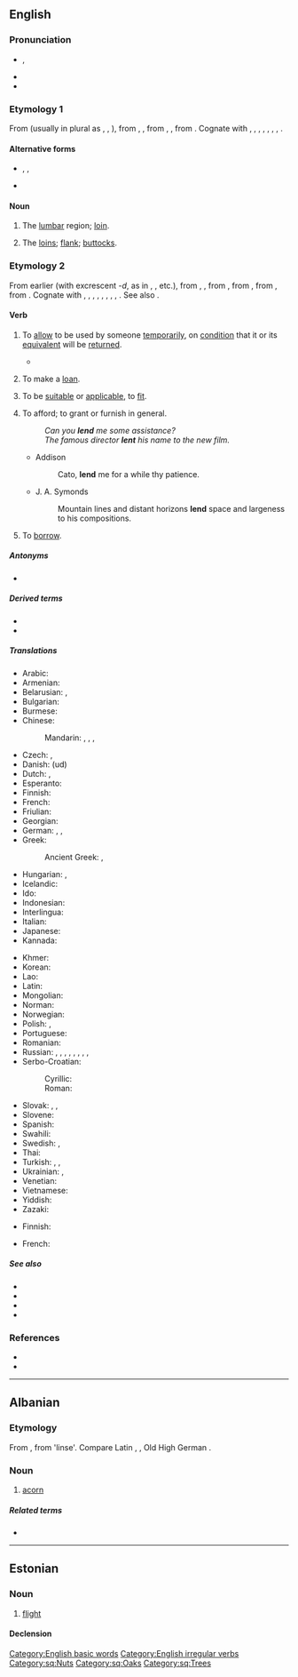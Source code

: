 ==English==

===Pronunciation===
* {{enPR|lĕnd}}, {{IPA|/lɛnd/|lang=en}}
* {{audio|en-us-lend.ogg|Audio (US)|lang=en}}
* {{rhymes|ɛnd|lang=en}}

===Etymology 1===
From {{etyl|enm|en}} {{m|enm|lende}} (usually in plural as {{m|enm|lendes}}, {{m|enm|leendes}}, {{m|enm|lyndes}}), from {{etyl|ang|en}} {{m|ang|lendenu}}, {{m|ang|lendinu||loins|pos=plural}}, from {{etyl|gem-pro|en}} {{m|gem-pro|*landijō}}, {{m|gem-pro|*landį̄||loin}}, from {{etyl|ine-pro|en}} {{m|ine-pro|*lendʰ-||loin, kidney}}. Cognate with {{cog|sco|lend}}, {{m|sco|leynd||the loins, flank, buttocks}}, {{cog|nl|lendenen||loins, reins}}, {{cog|de|Lenden||loins}}, {{cog|sv|länder||loins}}, {{cog|is|lendar||loins}}, {{cog|la|lumbus||loin}}, {{cog|ru|ля́двея||thigh, haunch}}.

====Alternative forms====
* {{l|en|leynd}}, {{l|en|leind}}, {{l|en|lind}} {{qualifier|Scotland}}
* {{l|en|lende}} {{qualifier|obsolete}}

====Noun====
{{en-noun|s|linder}}

# {{lb|en|anatomy|UK|_|dialectal}} The [[lumbar]] region; [[loin]].
# {{lb|en|UK|_|dialectal|of a person or animal}} The [[loins]]; [[flank]]; [[buttocks]].

===Etymology 2===
From earlier {{m|en|len}} (with excrescent ''-d'', as in {{l|en|sound|soun''d''}}, {{l|en|round|roun''d''}}, etc.), from {{etyl|enm|en}} {{m|enm|lenen}}, {{m|enm|lænen}}, from {{etyl|ang|en}} {{m|ang|lǣnan||to lend; give, grant, lease}}, from {{etyl|gem-pro|en}} {{m|gem-pro|*laihnijaną||to loan}}, from {{etyl|gem-pro|en}} {{m|gem-pro|*laihną||loan}}, from {{etyl|ine-pro|en}} {{m|ine-pro|*leykʷ-||to leave, leave over}}. Cognate with {{cog|sco|len}}, {{m|sco|lend||to lend}}, {{cog|fy|liene||to lend, borrow, loan}}, {{cog|nl|lenen||to lend, borrow, loan}}, {{cog|sv|låna||to lend, loan}}, {{cog|is|lána||to lend, loan}}, {{cog|is|léna||to grant}}, {{cog|la|linquō||quit, leave, forlet}}, {{cog|grc|λείπω||leave, release}}. See also {{l|en|loan}}.

====Verb====
{{en-verb|lends|lending|lent}}

# {{lb|en|transitive}} To [[allow]] to be used by someone [[temporarily]], on [[condition]] that it or its [[equivalent]] will be [[#Verb|return]]ed.
#* {{quote-magazine|date=2013-06-01|volume=407|issue=8838|page=71|magazine={{w|The Economist}}
|title=[http://www.economist.com/news/finance-and-economics/21578670-peer-peer-lending-needs-new-name-end-peer-show End of the peer show]
|passage=Finance is seldom romantic. But the idea of peer-to-peer lending comes close. This is an industry that brings together individual savers and lenders on online platforms. Those that want to borrow are matched with those that want to '''lend'''.}}
#: {{ux|en|I will only '''lend''' you my car if you fill up the tank.}}
#: {{ux|en|I '''lent''' her 10 euros to pay for the train tickets, and she paid me back the next day.}}
# {{lb|en|intransitive}} To make a [[loan]].
# {{lb|en|reflexive}} To be [[suitable]] or [[applicable]], to [[fit]].
#: {{ux|en|Poems do not '''lend''' themselves to translation easily.}}
#: {{ux|en|The long history of the past does not '''lend''' itself to a simple black and white interpretation.}}
# To afford; to grant or furnish in general.
#: ''Can you '''lend''' me some assistance?''
#: ''The famous director '''lent''' his name to the new film.''
#* Addison
#*: Cato, '''lend''' me for a while thy patience.
#* J. A. Symonds
#*: Mountain lines and distant horizons '''lend''' space and largeness to his compositions.
# {{lb|en|proscribed}} To [[borrow]].

=====Antonyms=====
* {{l|en|borrow}}

=====Derived terms=====
* {{l|en|lend to believe}}
* {{l|en|have a lend}}

=====Translations=====
{{trans-top|to allow to be used temporarily}}
* Arabic: {{t|ar|أَعَارَ}}
* Armenian: {{t|hy|փոխ տալ}}
* Belarusian: {{t|be|пазыча́ць|impf|sc=Cyrl}}, {{t|be|пазы́чыць|pf|sc=Cyrl}}
* Bulgarian: {{t+|bg|заемам|impf|sc=Cyrl}}
* Burmese: {{t+|my|ငှား|sc=Mymr}}
* Chinese:
*: Mandarin: {{t+|cmn|借出|tr=jièchū|sc=Hani}}, {{t+|cmn|借|tr=jiè|sc=Hani}}, {{t+|cmn|貸款|sc=Hani}}, {{t+|cmn|贷款|tr=dàikuǎn|sc=Hani}}
* Czech: {{t|cs|půjčovat|impf}}, {{t+|cs|půjčit|pf}}
* Danish: {{t+|da|låne}} (ud)
* Dutch: {{t+|nl|lenen}}, {{t+|nl|uitlenen}}
* Esperanto: {{t|eo|prunti}}
* Finnish: {{t+|fi|lainata}}
* French: {{t+|fr|prêter}}
* Friulian: {{t|fur|imprestâ}}
* Georgian: {{t-needed|ka}}
* German: {{t+|de|leihen}}, {{t+|de|verleihen}}, {{t+|de|borgen}}
* Greek: {{t+|el|δανείζω}}
*: Ancient Greek: {{t|grc|δανείζω}}, {{t|grc|κίχρημι}}
* Hungarian: {{t+|hu|kölcsönöz}}, {{t+|hu|kölcsönad}}
* Icelandic: {{t+|is|lána}}
* Ido: {{t+|io|prestar}}
* Indonesian: {{t+check|id|pinjam|alt=meminjamkan}} <!-- was "[[pinjam|meminjamkan]]" - assumed inflected form or vocalised spelling; please verify if linking is acceptable. see [[User:Kephir/gadgets/xte#Translation_fixing]] -->
* Interlingua: {{t|ia|prestar}}
* Italian: {{t+|it|prestare}}
* Japanese: {{t+|ja|貸す|tr=かす, kasu|sc=Jpan}}
* Kannada: {{t+|kn|ಎರವಲುಕೊಡು|sc=Knda}}
{{trans-mid}}
* Khmer: {{t-needed|km}}
* Korean: {{t+|ko|빌리다}}
* Lao: {{t|lo|ໃຫ້ຍືມ}}
* Latin: {{t|la|commodo}}
* Mongolian: {{t-needed|mn}}
* Norman: {{t|nrf|prêter}}
* Norwegian: {{t+|no|låne}}
* Polish: {{t+|pl|pożyczać|impf}}, {{t+|pl|pożyczyć|pf}}
* Portuguese: {{t+|pt|emprestar}}
* Romanian: {{t+|ro|împrumuta}}
* Russian: {{t+|ru|ода́лживать|impf}}, {{t+|ru|одолжи́ть|pf}}, {{t+|ru|ссужа́ть|impf}}, {{t|ru|[[дава́ть]] [[взаймы́]]|impf}}, {{t|ru|[[дать]] [[взаймы́]]|pf}}, {{t|ru|[[дава́ть]] [[в]] [[долг]]|impf}}, {{t|ru|[[дать]] [[в]] [[долг]]|pf}}, {{t+|ru|занима́ть|impf}}, {{t+|ru|заня́ть|pf}}
* Serbo-Croatian: {{t+|sh|posuditi}}
*: Cyrillic: {{t|sh|позајмити|sc=Cyrl}}
*: Roman: {{t+|sh|pozajmiti}}
* Slovak: {{t|sk|požičiavať|impf}}, {{t|sk|pozičať|pf}}, {{t|sk|požičať}}
* Slovene: {{t|sl|posoditi}}
* Spanish: {{t+|es|prestar}}
* Swahili: {{t|sw|kopesha|alt=kukopesha}}
* Swedish: {{t+|sv|låna}}, {{t|sv|låna ut}}
* Thai: {{t|th|ให้ยืม}}
* Turkish: {{t|tr|borç vermek}}, {{t|tr|iğreti vermek}}, {{t|tr|ödünç vermek}}
* Ukrainian: {{t|uk|позича́ти|impf|sc=Cyrl}}, {{t|uk|пози́чити|pf|sc=Cyrl}}
* Venetian: {{t|vec|inprestar}}
* Vietnamese: {{t+|vi|cho mượn}}
* Yiddish: {{t|yi|לײַען}}
* Zazaki: {{t|zza|lendene}}
{{trans-bottom}}

{{trans-top|to make a loan}}
* Finnish: {{t+|fi|lainata}}
{{trans-mid}}
{{trans-bottom}}

{{trans-top|(reflexive) to be suitable}}
* French: {{t+|fr|prêter|alt=se prêter à}}
{{trans-mid}}
{{trans-bottom}}

{{trans-see|(proscribed) to borrow|borrow}}

=====See also=====
* {{l|en|give back}}
* {{l|en|lender}}
* {{l|en|loan}}
* {{l|en|pay back}}

===References===
* {{R:Century 1911}}
* {{R:Webster 1913}}

[[Category:English basic words]]
[[Category:English irregular verbs]]

----

==Albanian==

===Etymology===
From {{etyl|sqj-pro|sq}} {{m|sqj-pro|*lenta}}, from {{etyl|ine-pro|sq}} {{m|ine-pro|*lent}} 'linse'. Compare Latin {{m|la|lens}}, {{m|la|lentis}}, Old High German {{m|goh|linsi}}.

===Noun===
{{sq-noun|g=f}}

# [[acorn]]

=====Related terms=====
* {{l|sq|lëndë}}

[[Category:sq:Nuts]]
[[Category:sq:Oaks]]
[[Category:sq:Trees]]

----

==Estonian==

===Noun===
{{et-noun|lennu|lendu}}

# [[flight]]

====Declension====
{{et-decl-riik|lend|lenn|u}}
